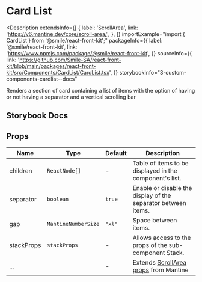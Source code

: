 
# Card List

<Description
  extendsInfo={[
    {
      label: 'ScrollArea',
      link: 'https://v6.mantine.dev/core/scroll-area/',
    },
  ]}
  importExample="import { CardList } from '@smile/react-front-kit';"
  packageInfo={{
    label: '@smile/react-front-kit',
    link: 'https://www.npmjs.com/package/@smile/react-front-kit',
  }}
  sourceInfo={{
    link: 'https://github.com/Smile-SA/react-front-kit/blob/main/packages/react-front-kit/src/Components/CardList/CardList.tsx',
  }}
  storybookInfo="3-custom-components-cardlist--docs"
>
  Renders a section of card containing a list of items with the option of having
  or not having a separator and a vertical scrolling bar
</Description>

## Storybook Docs

<StorybookEmbed storyId="3-custom-components-cardlist" height="2180" />

## Props

| Name                 | Type                | Default | Description                                                                               |
| -------------------- | ------------------- | ------- | ----------------------------------------------------------------------------------------- |
| children <Required/> | `ReactNode[]`       | -       | Table of items to be displayed in the component's list.                                   |
| separator            | `boolean`           | `true`  | Enable or disable the display of the separator between items.                             |
| gap                  | `MantineNumberSize` | `"xl"`  | Space between items.                                                                      |
| stackProps           | `stackProps`        | -       | Allows access to the props of the sub-component Stack.                                    |
| ...                  |                     | -       | Extends [ScrollArea props](https://v6.mantine.dev/core/scroll-area/?t=props) from Mantine |
